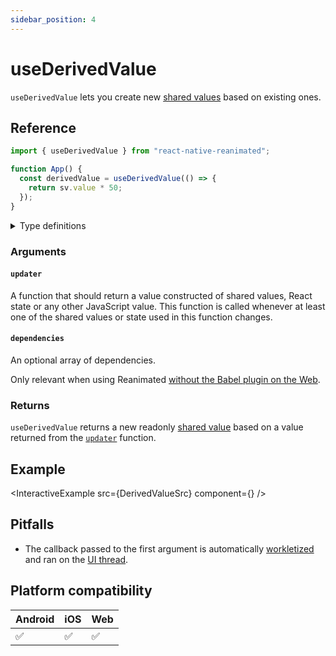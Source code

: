 ```yaml
---
sidebar_position: 4
---
```


# useDerivedValue

`useDerivedValue` lets you create new [shared values](/docs/fundamentals/glossary#shared-value) based on existing ones.

## Reference

```javascript
import { useDerivedValue } from "react-native-reanimated";

function App() {
  const derivedValue = useDerivedValue(() => {
    return sv.value * 50;
  });
}
```

<details>
<summary>Type definitions</summary>

```typescript
type SharedValue<T> = { value: T };
type DerivedValue<T> = Readonly<SharedValue<T>>;

function useDerivedValue<T>(
  updater: () => T,
  dependencies?: DependencyList
): DerivedValue<T>;
```

</details>

### Arguments

#### `updater`

A function that should return a value constructed of shared values, React state or any other JavaScript value. This function is called whenever at least one of the shared values or state used in this function changes.

#### `dependencies` <Optional/>

An optional array of dependencies.

Only relevant when using Reanimated [without the Babel plugin on the Web](https://docs.swmansion.com/react-native-reanimated/docs/fundamentals/web-support#web-without-a-babel-plugin).

### Returns

`useDerivedValue` returns a new readonly [shared value](/docs/fundamentals/glossary#shared-value) based on a value returned from the [`updater`](/docs/core/useDerivedValue#updater) function.

## Example


<InteractiveExample src={DerivedValueSrc} component={<DerivedValue />} />

## Pitfalls

- The callback passed to the first argument is automatically [workletized](/docs/fundamentals/glossary#to-workletize) and ran on the [UI thread](/docs/fundamentals/glossary#ui-thread).

## Platform compatibility

<div className="compatibility">

| Android | iOS | Web |
| ------- | --- | --- |
| ✅      | ✅  | ✅  |

</div>
